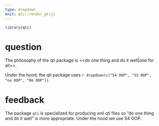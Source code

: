 ```yaml
---
type: dropdown
knit: qti::render_qtijs
---
```


```r
library(qti)
```

# question

The philosophy of the qti package is <<do one thing and do it well|one for all>>.

Under the hood, the qti package uses `r dropdown(c("S4 OOP", "S3 OOP", "no OOP", "R6 OOP"))`.

# feedback

The package `qti` is specialized for producing xml qti files so "do one thing and do it well" is more appropriate. Under the hood we use S4 OOP.
